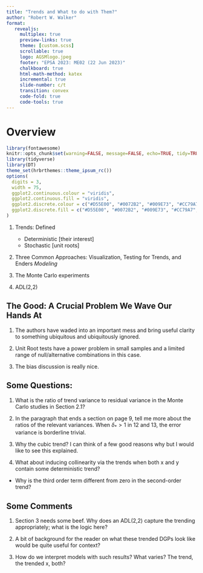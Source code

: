 ```yaml
---
title: "Trends and What to do with Them?"
author: "Robert W. Walker"
format: 
   revealjs:
     multiplex: true
     preview-links: true
     theme: [custom.scss]
     scrollable: true
     logo: AGSMlogo.jpeg
     footer: "EPSA 2023: ME02 (22 Jun 2023)"
     chalkboard: true
     html-math-method: katex
     incremental: true
     slide-number: c/t
     transition: convex
     code-fold: true
     code-tools: true
---
```


# Overview

<link href="//netdna.bootstrapcdn.com/font-awesome/4.1.0/css/font-awesome.min.css" rel="stylesheet">

```r
library(fontawesome)
knitr::opts_chunk$set(warning=FALSE, message=FALSE, echo=TRUE, tidy=TRUE, comment=NA, prompt=FALSE, fig.height=6, fig.width=6.5, fig.retina = 3, dev = 'svg', eval=TRUE)
library(tidyverse)
library(DT)
theme_set(hrbrthemes::theme_ipsum_rc())
options(
  digits = 3,
  width = 75,
  ggplot2.continuous.colour = "viridis",
  ggplot2.continuous.fill = "viridis",
  ggplot2.discrete.colour = c("#D55E00", "#0072B2", "#009E73", "#CC79A7", "#E69F00", "#56B4E9", "#F0E442"),
  ggplot2.discrete.fill = c("#D55E00", "#0072B2", "#009E73", "#CC79A7", "#E69F00", "#56B4E9", "#F0E442")
)
```

1. Trends: Defined
   + Deterministic [their interest]
   + Stochastic [unit roots]
   
2. Three Common Approaches: Visualization, Testing for Trends, and Enders *Modeling*

3. The Monte Carlo experiments

4. ADL(2,2)

## The Good: A Crucial Problem We Wave Our Hands At

1. The authors have waded into an important mess and bring useful clarity to something ubiquitous and ubiquitously ignored.

2. Unit Root tests have a power problem in small samples and a limited range of null/alternative combinations in this case.

3. The bias discussion is really nice.

## Some Questions:

1. What is the ratio of trend variance to residual variance in the Monte Carlo studies in Section 2.1?

2. In the paragraph that ends a section on page 9, tell me more about the ratios of the relevant variances.  When $\delta_{*} > 1$ in 12 and 13, the error variance is borderline trivial.

3. Why the cubic trend?  I can think of a few good reasons why but I would like to see this explained.

4. What about inducing collinearity via the trends when both x and y contain some deterministic trend?
 + Why is the third order term different from zero in the second-order trend?

## Some Comments

1. Section 3 needs some beef.  Why does an ADL(2,2) capture the trending appropriately; what is the logic here?

2. A bit of background for the reader on what these trended DGPs look like would be quite useful for context?  

3. How do we interpret models with such results?  What varies?  The trend, the trended x, both?